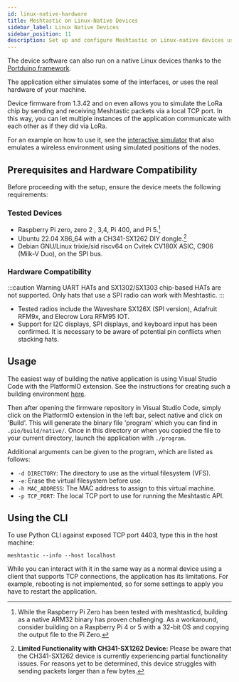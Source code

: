```yaml
---
id: linux-native-hardware
title: Meshtastic on Linux-Native Devices
sidebar_label: Linux Native Devices
sidebar_position: 11
description: Set up and configure Meshtastic on Linux-native devices using the meshtasticd binary.
---
```


The device software can also run on a native Linux devices thanks to the [Portduino framework](https://github.com/geeksville/framework-portduino).

The application either simulates some of the interfaces, or uses the real hardware of your machine.

Device firmware from 1.3.42 and on even allows you to simulate the LoRa chip by sending and receiving Meshtastic packets via a local TCP port.
In this way, you can let multiple instances of the application communicate with each other as if they did via LoRa.

For an example on how to use it, see the [interactive simulator](https://github.com/GUVWAF/Meshtasticator/blob/master/INTERACTIVE_SIM.md) that also emulates a wireless environment using simulated positions of the nodes.

## Prerequisites and Hardware Compatibility

Before proceeding with the setup, ensure the device meets the following requirements:

### Tested Devices
- Raspberry Pi zero, zero 2 , 3,4, Pi 400, and Pi 5.[^1]
- Ubuntu 22.04 X86_64 with a CH341-SX1262 DIY dongle.[^2]
- Debian GNU/Linux trixie/sid riscv64 on Cvitek CV180X ASIC, C906 (Milk-V Duo), on the SPI bus.

### Hardware Compatibility

:::caution Warning
UART HATs and SX1302/SX1303 chip-based HATs are not supported. Only hats that use a SPI radio can work with Meshtastic.
:::

- Tested radios include the Waveshare SX126X (SPI version), Adafruit RFM9x, and Elecrow Lora RFM95 IOT.
- Support for I2C displays, SPI displays, and keyboard input has been confirmed. It is necessary to be aware of potential pin conflicts when stacking hats.

## Usage

The easiest way of building the native application is using Visual Studio Code with the PlatformIO extension.
See the instructions for creating such a building environment [here](/docs/development/firmware/build).

Then after opening the firmware repository in Visual Studio Code, simply click on the PlatformIO extension in the left bar, select native and click on 'Build'.
This will generate the binary file 'program' which you can find in `.pio/build/native/`.
Once in this directory or when you copied the file to your current directory, launch the application with `./program`.

Additional arguments can be given to the program, which are listed as follows:

- `-d DIRECTORY`: The directory to use as the virtual filesystem (VFS).
- `-e`: Erase the virtual filesystem before use.
- `-h MAC_ADDRESS`: The MAC address to assign to this virtual machine.
- `-p TCP_PORT`: The local TCP port to use for running the Meshtastic API.


## Using the CLI

To use Python CLI against exposed TCP port 4403,
type this in the host machine:

`meshtastic --info --host localhost`

While you can interact with it in the same way as a normal device using a client that supports TCP connections, the application has its limitations. For example, rebooting is not implemented, so for some settings to apply you have to restart the application.


[^1]: While the Raspberry Pi Zero has been tested with meshtasticd, building as a native ARM32 binary has proven challenging. As a workaround, consider building on a Raspberry Pi 4 or 5 with a 32-bit OS and copying the output file to the Pi Zero.
[^2]: **Limited Functionality with CH341-SX1262 Device:** Please be aware that the CH341-SX1262 device is currently experiencing partial functionality issues. For reasons yet to be determined, this device struggles with sending packets larger than a few bytes.

